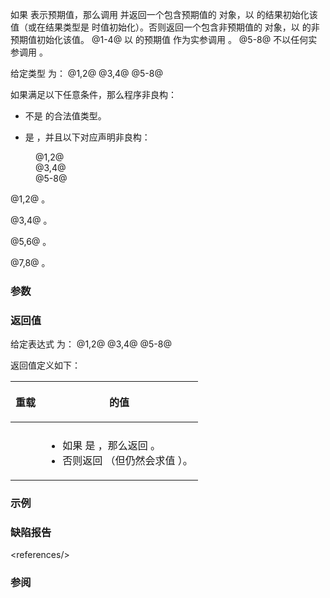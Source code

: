 {{cpp/utility/expected/title|transform}}
{{cpp/utility/expected/navbar}}
{{dcl begin}}
{{dcl h|主模板}}
{{dcla|num=1|since=c++23|
template&lt; class F &gt;
constexpr auto transform( F&amp;&amp; f ) &amp;;
}}
{{dcla|num=2|since=c++23|
template&lt; class F &gt;
constexpr auto transform( F&amp;&amp; f ) const&amp;;
}}
{{dcla|num=3|since=c++23|
template&lt; class F &gt;
constexpr auto transform( F&amp;&amp; f ) &amp;&amp;;
}}
{{dcla|num=4|since=c++23|
template&lt; class F &gt;
constexpr auto transform( F&amp;&amp; f ) const&amp;&amp;;
}}
{{dcl h|{{c/core|void}} 部分特化}}
{{dcla|num=5|since=c++23|
template&lt; class F &gt;
constexpr auto transform( F&amp;&amp; f ) &amp;;
}}
{{dcla|num=6|since=c++23|
template&lt; class F &gt;
constexpr auto transform( F&amp;&amp; f ) const&amp;;
}}
{{dcla|num=7|since=c++23|
template&lt; class F &gt;
constexpr auto transform( F&amp;&amp; f ) &amp;&amp;;
}}
{{dcla|num=8|since=c++23|
template&lt; class F &gt;
constexpr auto transform( F&amp;&amp; f ) const&amp;&amp;;
}}
{{dcl end}}

如果 {{c|*this}} 表示预期值，那么调用 {{c|f}} 并返回一个包含预期值的 {{tt|std::expected}} 对象，以 {{c|f}} 的结果初始化该值（或在结果类型是 {{c/core|void}} 时值初始化）。否则返回一个包含非预期值的 {{tt|std::expected}} 对象，以 {{c|*this}} 的非预期值初始化该值。
@1-4@ 以 {{c|*this}} 的预期值 {{rlpi|/#数据成员|val}} 作为实参调用 {{c|f}}。
@5-8@ 不以任何实参调用 {{c|f}}。

给定类型 {{tt|U}} 为：
@1,2@ {{c/core|std::remove_cv_t&lt;std::invoke_result_t&lt;F, decltype((}}{{tti|val}}{{c/core|))&gt;&gt;}}
@3,4@ {{c/core|std::remove_cv_t&lt;std::invoke_result_t&lt;F, decltype(std::move(}}{{tti|val}}{{c/core|))&gt;&gt;}}
@5-8@ {{c/core|std::remove_cv_t&lt;std::invoke_result_t&lt;F&gt;&gt;}}

如果满足以下任意条件，那么程序非良构：
* {{tt|U}} 不是 {{tt|std::expected}} 的合法值类型。
* {{c|std::is_void_v&lt;U&gt;}} 是 {{c|false}}，并且以下对应声明非良构：
:@1,2@ {{box|{{c/core|U u(std::invoke(std::forward&lt;F&gt;(f),}}{{nbspt}}{{tti|val}}{{c/core|));}}}}
:@3,4@ {{box|{{c/core|U u(std::invoke(std::forward&lt;F&gt;(f), std::move(}}{{tti|val}}{{c/core|)));}}}}
:@5-8@ {{c|U u(std::invoke(std::forward&lt;F&gt;(f)));}}


@1,2@ {{cpp/enable if|plural=yes| {{c|std::is_constructible_v&lt;E, decltype(error())&gt;}} 是 {{c|true}} }}。

@3,4@ {{cpp/enable if|plural=yes| {{c|std::is_constructible_v&lt;E, decltype(std::move(error()))&gt;}} 是 {{c|true}} }}。

@5,6@ {{cpp/enable if|plural=yes| {{c|std::is_constructible_v&lt;E, decltype(error())&gt;}} 是 {{c|true}} }}。

@7,8@ {{cpp/enable if|plural=yes| {{c|std::is_constructible_v&lt;E, decltype(std::move(error()))&gt;}} 是 {{c|true}} }}。

===参数===
{{par begin}}
{{par|f|适合的函数或 {{named req|Callable}} 对象，它的返回类型不是引用类型}}
{{par end}}

===返回值===
给定表达式 {{c|expr}} 为：
@1,2@ {{box|{{c/core|std::invoke(std::forward&lt;F&gt;(f),}}{{nbspt}}{{tti|val}}{{c/core|)}}}}
@3,4@ {{box|{{c/core|std::invoke(std::forward&lt;F&gt;(f),std::move(}}{{tti|val}}{{c/core|))}}}}
@5-8@ {{c|std::invoke(std::forward&lt;F&gt;(f))}}

返回值定义如下：
{|class="wikitable"
!rowspan=2 style="word-break: keep-all;"|{{nbsp}}重载{{nbsp}}
!colspan=2|{{rlpf|operator bool|has_value}} 的值
|-
!style="font-weight: normal;"|{{c|true}}
!style="font-weight: normal;"|{{c|false}}
|-
|style="text-align: center;"|{{vl|1,2}}
|rowspan=4|
* 如果 {{c|std::is_void_v&lt;U&gt;}} 是 {{c|false}}，那么返回 {{box|{{c/core|std::expected&lt;U, E&gt;}}&lt;br&gt;{{nbspt|4}}{{c/core|(std::in_place, expr)}}}}。
* 否则返回 {{c|std::expected&lt;U, E&gt;()}}（但仍然会求值 {{c|expr}}）。
|{{c|std::expected&lt;U, E&gt;(std::unexpect, error())}}
|-
|style="text-align: center;"|{{vl|3,4}}
|{{box|{{c/core|std::expected&lt;U, E&gt;}}&lt;br&gt;{{nbspt|4}}{{c/core|(std::unexpect, std::move(error()))}}}}
|-
|style="text-align: center;"|{{vl|5,6}}
|{{c|std::expected&lt;U, E&gt;(std::unexpect, error())}}
|-
|style="text-align: center;"|{{vl|7,8}}
|{{box|{{c/core|std::expected&lt;U, E&gt;}}&lt;br&gt;{{nbspt|4}}{{c/core|(std::unexpect, std::move(error()))}}}}
|}

===示例===
{{example}}

===缺陷报告===
{{dr list begin}}
{{dr list item|wg=lwg|dr=3938|std=C++23|before=通过 {{c|value()}} 获取预期值&lt;ref&gt;{{rlpf|value}} 要求 {{tt|E}} 可复制构造（见 {{lwg|3843}}），而 {{rlpt|operator*}} 不要求。&lt;/ref&gt;|after=改成 {{c|**this}}}}
{{dr list item|wg=lwg|dr=3973|std=C++23|before=通过 {{c|**this}} 获取预期值&lt;ref&gt;{{c|**this}} 会触发[[cpp/language/adl|实参依赖查找]]。&lt;/ref&gt;|after=改成 {{box|{{rlpi|/#数据成员|val}}}}}}
{{dr list end}}
&lt;references/&gt;

===参阅===
{{dsc begin}}
{{dsc inc|cpp/utility/expected/dsc transform_error}}
{{dsc end}}

{{langlinks|de|en|es|fr|it|ja|pt|ru}}